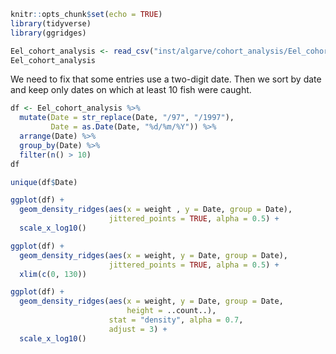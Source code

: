 ```r
knitr::opts_chunk$set(echo = TRUE)
library(tidyverse)
library(ggridges)
```

```r
Eel_cohort_analysis <- read_csv("inst/algarve/cohort_analysis/Eel_cohort_analysis.csv")
Eel_cohort_analysis
```
We need to fix that some entries use a two-digit date. Then we sort by date
and keep only dates on which at least 10 fish were caught.

```r
df <- Eel_cohort_analysis %>% 
  mutate(Date = str_replace(Date, "/97", "/1997"),
         Date = as.Date(Date, "%d/%m/%Y")) %>% 
  arrange(Date) %>% 
  group_by(Date) %>% 
  filter(n() > 10)
df
```
```r
unique(df$Date)
```
```r
ggplot(df) +
  geom_density_ridges(aes(x = weight , y = Date, group = Date),
                      jittered_points = TRUE, alpha = 0.5) +
  scale_x_log10()
```

```r
ggplot(df) +
  geom_density_ridges(aes(x = weight, y = Date, group = Date),
                      jittered_points = TRUE, alpha = 0.5) +
  xlim(c(0, 130))
```
```r
ggplot(df) +
  geom_density_ridges(aes(x = weight, y = Date, group = Date,
                          height = ..count..),
                      stat = "density", alpha = 0.7,
                      adjust = 3) +
  scale_x_log10()
```
